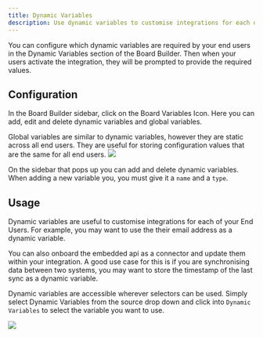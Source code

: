 ```yaml
---
title: Dynamic Variables
description: Use dynamic variables to customise integrations for each of your End Users.
---
```


You can configure which dynamic variables are required by your end users in the Dynamic Variables section of the Board
Builder. Then when your users activate the integration, they will be prompted to provide the required values.

## Configuration

In the Board Builder sidebar, click on the Board Variables Icon. Here you can add, edit and delete dynamic variables and
global variables.

<Note>
    Global variables are similar to dynamic variables, however they are static across all end users. They are useful for
    storing configuration values that are the same for all end users.
</Note>

<Frame caption="Dynamic variable configuration">
    <img src="/images/board-variables-button.png" />
</Frame>

On the sidebar that pops up you can add and delete dynamic variables. When adding a new variable you, you must give it a
`name` and a `type`.

## Usage

Dynamic variables are useful to customise integrations for each of your End Users. For example, you may want to use the
their email address as a dynamic variable.

You can also onboard the embedded api as a connector and update them within your integration. A good use case for this
is if you are synchronising data between two systems, you may want to store the timestamp of the last sync as a dynamic
variable.

Dynamic variables are accessible wherever selectors can be used. Simply select Dynamic Variables from the source drop
down and click into `Dynamic Variables` to select the variable you want to use.

<Frame caption="Dynamic variable usage">
    <img src="/images/dynamic-variable-selector.png" />
</Frame>
